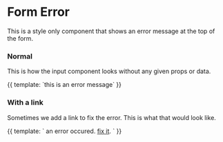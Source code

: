 

<Meta title="Low Level Components|Form Error" component={SysFormError} />

# Form Error

This is a style only component that shows an error message at the top of the
form.

### Normal

This is how the input component looks without any given props or data.

<Preview>
  <Story height="100px" name="Normal">
    {{
      template: `<sys-form-error>this is an error message</sys-form-error>`
    }}
  </Story>
</Preview>

### With a link

Sometimes we add a link to fix the error. This is what that would look like.

<Preview>
  <Story height="100px" name="Link">
    {{
      template: `<sys-form-error>
        an error occured. <a href="#">fix it</a>.
      </sys-form-error>`
    }}
  </Story>
</Preview>
